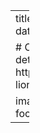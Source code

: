 ---
title: Pterois volitans
summary:
tags:
  - past research
date: "2020-04-17T00:00:00Z"

# Optional external URL for project (replaces project detail page).
external_link: https://ameliaritger.netlify.app/research/past/#invasive-lionfish

image: 
  caption: Image by Turtle and Ray Productions
  focal_point: Smart
---